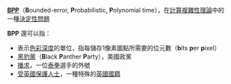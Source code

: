 '''[[BPP_(複雜度)|BPP]]'''（'''B'''ounded-error, '''P'''robabilistic, '''P'''olynomial time），在[[計算複雜性理論|計算複雜性理論]]中的一種[[決定性問題|決定性問題]]

'''BPP''' 還可以指：

* 表示[[色彩深度|色彩深度]]的單位，指每儲存1像素圖點所需要的位元數（'''b'''its '''p'''er '''p'''ixel）
* [[黑豹黨|黑豹黨]]（'''B'''lack '''P'''anther '''P'''arty），美國政黨
* [[播求|播求]]，一位[[泰拳|泰拳]]選手的外號
* [[受英國保護人士|受英國保護人士]]，一種特殊的[[英國國籍法|英國國籍]]

{{disambig|Cat=三字拉丁字母缩写消歧义|BPP}}